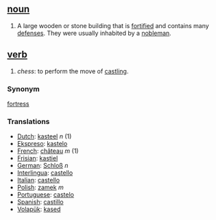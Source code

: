 == [[noun]] ==
#A large wooden or stone building that is [[fortified]] and contains many [[defense]]s.  They were usually inhabited by a [[nobleman]].

== [[verb]] ==

#''chess'': to perform the move of [[castling]].

=== Synonym===
[[fortress]]

=== Translations ===
*[[Dutch]]: [[kasteel]] ''n'' (1)
*[[Ekspreso]]: [[kastelo]]
*[[French]]: [[château]] ''m'' (1)
*[[Frisian]]: [[kastiel]]
*[[German]]: [[Schloß]] ''n''
*[[Interlingua]]: [[castello]] 
*[[Italian]]: [[castello]] 
*[[Polish]]: [[zamek]] ''m''
*[[Portuguese]]: [[castelo]] 
*[[Spanish]]: [[castillo]] 
*[[Volapük]]: [[kased]]